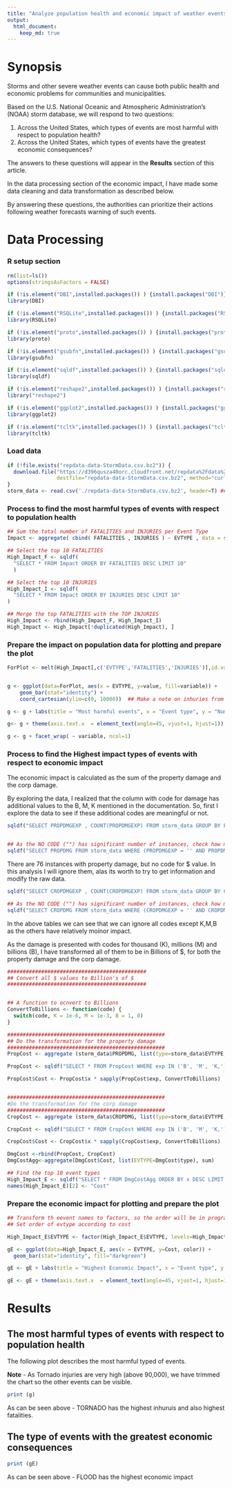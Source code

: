 ```yaml
---
title: "Analyze population health and economic impact of weather events in the US"
output: 
  html_document:
    keep_md: true
---
```

# Synopsis

Storms and other severe weather events can cause both public health and economic problems for communities and municipalities.

Based on the U.S. National Oceanic and Atmospheric Administration's (NOAA) storm database, we will respond to two questions:

1. Across the United States, which types of events are most harmful with respect to population health?
2. Across the United States, which types of events have the greatest economic consequences?

The answers to these questions will appear in the **Results** section of this article.

In the data processing section of the economic impact, I have made some data cleaning and data transformation as described below.

By answering these questions, the authorities can prioritize their actions following weather forecasts warning of such events.

# Data Processing

### R setup section

```r

rm(list=ls())
options(stringsAsFactors = FALSE)

if (!is.element("DBI",installed.packages()) ) {install.packages("DBI")}
library(DBI)

if (!is.element("RSQLite",installed.packages()) ) {install.packages("RSQLite")}
library(RSQLite)

if (!is.element("proto",installed.packages()) ) {install.packages("proto")}
library(proto)

if (!is.element("gsubfn",installed.packages()) ) {install.packages("gsubfn")}
library(gsubfn)

if (!is.element("sqldf",installed.packages()) ) {install.packages("sqldf")}
library(sqldf)

if (!is.element("reshape2",installed.packages()) ) {install.packages("reshape2")}
library("reshape2")

if (!is.element("ggplot2",installed.packages()) ) {install.packages("ggplot2")}
library(ggplot2)

if (!is.element("tcltk",installed.packages()) ) {install.packages("tcltk")}
library(tcltk)

```

### Load data

```r

if (!file.exists("repdata-data-StormData.csv.bz2")) {
  download.file("https://d396qusza40orc.cloudfront.net/repdata%2Fdata%2FStormData.csv.bz2", 
                destfile="repdata-data-StormData.csv.bz2", method="curl")
}
storm_data <- read.csv('./repdata-data-StormData.csv.bz2', header=T) ## no need to unzip the file

```

### Process to find the most harmful types of events with respect to population health

```r

## Sum the total number of FATALITIES and INJURIES per Event Type
Impact <- aggregate( cbind( FATALITIES , INJURIES ) ~ EVTYPE , data = storm_data , sum )

## Select the top 10 FATALITIES
High_Impact_F <- sqldf(
  "SELECT * FROM Impact ORDER BY FATALITIES DESC LIMIT 10"
  )

## Select the top 10 INJURIES
High_Impact_I <- sqldf(
  "SELECT * FROM Impact ORDER BY INJURIES DESC LIMIT 10"
)

## Merge the top FATALITIES with the TOP INJURIES
High_Impact <- rbind(High_Impact_F, High_Impact_I)
High_Impact <- High_Impact[!duplicated(High_Impact), ]


```

### Prepare the impact on population data for plotting and prepare the plot

``` r
ForPlot <- melt(High_Impact[,c('EVTYPE','FATALITIES','INJURIES')],id.vars = 1)


g <- ggplot(data=ForPlot, aes(x = EVTYPE, y=value, fill=variable)) + 
    geom_bar(stat="identity") + 
    coord_cartesian(ylim=c(0, 10000))  ## Make a note on inhuries from Tornado

g <- g + labs(title = "Most harmful events", x = "Event type", y = "Number of people")

g<- g + theme(axis.text.x  = element_text(angle=45, vjust=1, hjust=1))

g <- g + facet_wrap( ~ variable, ncol=1) 

```


### Process to find the Highest impact types of events with respect to economic impact

The economic impact is calculated as the sum of the property damage and the corp damage. 

By exploring the data, I realized that the column with code for damage has additional values to the B, M, K mentioned in the documentation. So, first I explore the data to see if these additional codes are meaningful or not. 


``` r

sqldf("SELECT PROPDMGEXP , COUNT(PROPDMGEXP) FROM storm_data GROUP BY PROPDMGEXP")


## As the NO CODE ("") has significant number of instances, check how many instance have no code but do have a value for damage
sqldf("SELECT PROPDMG FROM storm_data WHERE (PROPDMGEXP = '' AND PROPDMG>0)")
```

There are 76 instances with property damage, but no code for $ value. In this analysis I will ignore them, alas its worth to try to get information and modify the raw data.



```r
sqldf("SELECT CROPDMGEXP , COUNT(CROPDMGEXP) FROM storm_data GROUP BY CROPDMGEXP")

## As the NO CODE ("") has significant number of instances, check how many instance have no code but do have a value for damage
sqldf("SELECT CROPDMG FROM storm_data WHERE (CROPDMGEXP = '' AND CROPDMG>0)")
```

In the above tables we can see that we can ignore all codes except K,M,B as the others have relatively moinor impact. 



As the damage is presented with codes for thousand (K), millions (M) and billions (B), I have transformed all of them to be in Billions of $, for both the property damage and the corp damage.


```r

#############################################
## Convert all $ values to Billion's of $
#############################################


## A function to ocnvert to Billions
ConvertToBillions <- function(code) {
  switch(code, K = 1e-6, M = 1e-3, B = 1, 0)
}

###################################################
## Do the transformation for the property damage
###################################################
PropCost <- aggregate (storm_data$PROPDMG, list(type=storm_data$EVTYPE, exp=storm_data$PROPDMGEXP), sum)

PropCost <- sqldf("SELECT * FROM PropCost WHERE exp IN ('B', 'M', 'K,')")

PropCost$Cost <- PropCost$x * sapply(PropCost$exp, ConvertToBillions)


###################################################
#Do the transformation for the corp damage
###################################################
CropCost <- aggregate (storm_data$CROPDMG, list(type=storm_data$EVTYPE, exp=storm_data$CROPDMGEXP), sum)

CropCost <- sqldf("SELECT * FROM CropCost WHERE exp IN ('B', 'M', 'K,')")

CropCost$Cost <- CropCost$x * sapply(CropCost$exp, ConvertToBillions)

DmgCost <-rbind(PropCost, CropCost)
DmgCostAgg<-aggregate(DmgCost$Cost, list(EVTYPE=DmgCost$type), sum)

## Find the top 10 event types
High_Impact_E <- sqldf("SELECT * FROM DmgCostAgg ORDER BY x DESC LIMIT 10")
names(High_Impact_E)[2] <- "Cost"


```

### Prepare the economic impact for plotting and prepare the plot

``` r

## Transform th eevent names to factors, so the order will be in program control and not alphabetical
## Set order of evtype according to cost

High_Impact_E$EVTYPE <- factor(High_Impact_E$EVTYPE, levels=High_Impact_E[,1], ordered=TRUE)

gE <- ggplot(data=High_Impact_E, aes(x = EVTYPE, y=Cost, color)) + 
  geom_bar(stat="identity", fill="darkgreen")

gE <- gE + labs(title = "Highest Economic Impact", x = "Event type", y = "Cost Billions USD")

gE <- gE + theme(axis.text.x  = element_text(angle=45, vjust=1, hjust=1))

```

# Results

## The most harmful types of events with respect to population health

The following plot describes the most harmful typed of events.

**Note** - As Tornado injuries are very high (above 90,000), we have trimmed the chart so the other events can be visible. 
``` r
print (g)

```

As can be seen above - TORNADO has the highest inhuruis and also highest fatalities.


## The type of events with the greatest economic consequences

``` r
print (gE)

```

As can be seen above - FLOOD has the highest economic impact



